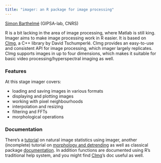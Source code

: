 ```yaml
---
title: "imager: an R package for image processing"
---
```


[Simon Barthelmé](http://sites.google.com/site/simonbarthelme) (GIPSA-lab, CNRS) 

R is a bit lacking in the area of image processing, where Matlab is still king. Imager aims to make image processing work in R easier. It is based on [CImg](http://cimg.sourceforge.net/), a C++ library by David Tschumperlé. CImg provides an easy-to-use and consistent API for image processing, which imager largely replicates. CImg supports images in up to four dimensions, which makes it suitable for basic video processing/hyperspectral imaging as well. 

### Features

At this stage imager covers:

- loading and saving images in various formats
- displaying and plotting images
- working with pixel neighbourhoods 
- interpolation and resizing
- filtering and FFTs
- morphological operations 

### Documentation

There's a [tutorial](image_stats.html) on natural image statistics using imager, another (incomplete) tutorial on [morphology and detrending](morphology.html)  as well as classical package [documentation](imager.html). 
In addition functions are documented using R's traditional help system, and you might find [CImg](http://cimg.sourceforge.net/)'s doc useful as well. 

